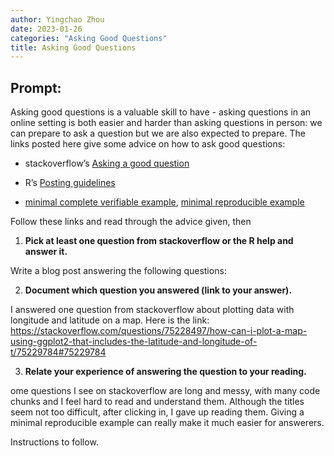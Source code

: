 ```yaml
---
author: Yingchao Zhou
date: 2023-01-26
categories: "Asking Good Questions"
title: Asking Good Questions
---
```


## Prompt:

Asking good questions is a valuable skill to have - asking questions in an online setting is both easier and harder than asking questions in person: we can prepare to ask a question but we are also expected to prepare.
The links posted here give some advice on how to ask good questions:

- stackoverflow's [Asking a good question](http://stackoverflow.com/help/how-to-ask)

- R's [Posting guidelines](https://www.r-project.org/posting-guide.html)

- [minimal complete verifiable example](https://stackoverflow.com/help/mcve), [minimal reproducible example](https://www.tidyverse.org/help/)

Follow these links and read through the advice given, then

1. **Pick at least one question from stackoverflow or the R help and answer it.**

Write a blog post answering the following questions: 

2. **Document which question you answered (link to your answer).**  

I answered one question from stackoverflow about plotting data with longitude and latitude on a map. Here is the link: [https://stackoverflow.com/questions/75228497/how-can-i-plot-a-map-using-ggplot2-that-includes-the-latitude-and-longitude-of-t/75229784#75229784](https://stackoverflow.com/questions/75228497/how-can-i-plot-a-map-using-ggplot2-that-includes-the-latitude-and-longitude-of-t/75229784#75229784)

3. **Relate your experience of answering the question to your reading. **  

ome questions I see on stackoverflow are long and messy, with many code chunks and I feel hard to read and understand them. Although the titles seem not too difficult, after clicking in, I gave up reading them. Giving a minimal reproducible example can really make it much easier for answerers.  


<!--Go to [https://github.com/Stat585-at-ISU/blog](https://github.com/Stat585-at-ISU/blog) for instructions about how to prepare and submit your blog post.-->
Instructions to follow.
